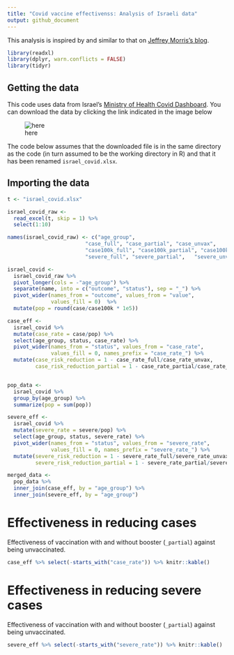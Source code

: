 ```yaml
---
title: "Covid vaccine effectivenss: Analysis of Israeli data"
output: github_document
---
```


This analysis is inspired by and similar to that on [Jeffrey Morris's blog](https://www.covid-datascience.com/post/israeli-data-how-can-efficacy-vs-severe-disease-be-strong-when-60-of-hospitalized-are-vaccinated).


```r
library(readxl)
library(dplyr, warn.conflicts = FALSE)
library(tidyr)
```

## Getting the data

This code uses data from Israel's [Ministry of Health Covid Dashboard](https://datadashboard.health.gov.il/COVID-19/general).
You can download the data by clicking the link indicated in the image below

![here](webpage.png)

The code below assumes that the downloaded file is in the same directory as the code (in turn assumed to be the working directory in R) and that it has been renamed `israel_covid.xlsx`.

## Importing the data

```r
t <- "israel_covid.xlsx"

israel_covid_raw <- 
  read_excel(t, skip = 1) %>%
  select(1:10)

names(israel_covid_raw) <- c("age_group",	
                         "case_full", "case_partial", "case_unvax",
                         "case100k_full", "case100k_partial", "case100k_unvax", 
                         "severe_full", "severe_partial",	"severe_unvax")
```

```r
israel_covid <- 
  israel_covid_raw %>%
  pivot_longer(cols = -"age_group") %>%
  separate(name, into = c("outcome", "status"), sep = "_") %>%
  pivot_wider(names_from = "outcome", values_from = "value",
              values_fill = 0)  %>%
  mutate(pop = round(case/case100k * 1e5))

case_eff <- 
  israel_covid %>%
  mutate(case_rate = case/pop) %>%
  select(age_group, status, case_rate) %>%
  pivot_wider(names_from = "status", values_from = "case_rate", 
              values_fill = 0, names_prefix = "case_rate_") %>%
  mutate(case_risk_reduction = 1 - case_rate_full/case_rate_unvax,
         case_risk_reduction_partial = 1 - case_rate_partial/case_rate_unvax)


pop_data <-
  israel_covid %>%
  group_by(age_group) %>%
  summarize(pop = sum(pop))

severe_eff <-
  israel_covid %>%
  mutate(severe_rate = severe/pop) %>%
  select(age_group, status, severe_rate) %>%
  pivot_wider(names_from = "status", values_from = "severe_rate", 
              values_fill = 0, names_prefix = "severe_rate_") %>%
  mutate(severe_risk_reduction = 1 - severe_rate_full/severe_rate_unvax,
         severe_risk_reduction_partial = 1 - severe_rate_partial/severe_rate_unvax)

merged_data <-
  pop_data %>%
  inner_join(case_eff, by = "age_group") %>%
  inner_join(severe_eff, by = "age_group")
```

# Effectiveness in reducing cases

Effectiveness of vaccination with and without booster (`_partial`) against being unvaccinated.

```r
case_eff %>% select(-starts_with("case_rate")) %>% knitr::kable()
```
# Effectiveness in reducing severe cases

Effectiveness of vaccination with and without booster  (`_partial`) against being unvaccinated.


```r
severe_eff %>% select(-starts_with("severe_rate")) %>% knitr::kable()
```